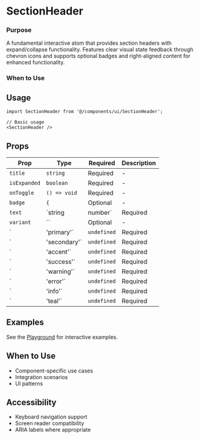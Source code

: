 # SectionHeader

### Purpose
A fundamental interactive atom that provides section headers with expand/collapse functionality. Features clear visual state feedback through chevron icons and supports optional badges and right-aligned content for enhanced functionality.
### When to Use

## Usage

```tsx
import SectionHeader from '@/components/ui/SectionHeader';

// Basic usage
<SectionHeader />
```

## Props

| Prop | Type | Required | Description |
|------|------|----------|-------------|
| `title` | `string` | Required | - |
| `isExpanded` | `boolean` | Required | - |
| `onToggle` | `() => void` | Required | - |
| `badge` | `{` | Optional | - |
| `text` | `string | number` | Required | - |
| `variant` | `` | Optional | - |
| `| 'primary'` | `undefined` | Required | - |
| `| 'secondary'` | `undefined` | Required | - |
| `| 'accent'` | `undefined` | Required | - |
| `| 'success'` | `undefined` | Required | - |
| `| 'warning'` | `undefined` | Required | - |
| `| 'error'` | `undefined` | Required | - |
| `| 'info'` | `undefined` | Required | - |
| `| 'teal'` | `undefined` | Required | - |

## Examples

See the [Playground](/play) for interactive examples.

## When to Use

- Component-specific use cases
- Integration scenarios
- UI patterns

## Accessibility

- Keyboard navigation support
- Screen reader compatibility
- ARIA labels where appropriate
